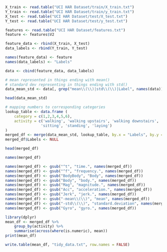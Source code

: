 ```r
X_train <- read.table("UCI HAR Dataset/train/X_train.txt")
Y_train <- read.table("UCI HAR Dataset/train/y_train.txt")
X_test <- read.table("UCI HAR Dataset/test/X_test.txt")
Y_test <- read.table("UCI HAR Dataset/test/y_test.txt")
```

```r
features <- read.table("UCI HAR Dataset/features.txt")
feature <- features$V2
```

```r
feature_data <- rbind(X_train, X_test)
data_labels <- rbind(Y_train, Y_test)

names(feature_data) <- feature
names(data_labels) <- "Labels"

data <- cbind(feature_data, data_labels)
```

```r
# mean represented in things ending with mean()
# standard dev representing in things ending with std()
data_mean_std <- data[, grep("mean\\(\\)|std\\(\\)|Label", names(data))]
```

```r
head(data_mean_std)
```

```r
# mapping numbers to corresponding categories
lookup_table <- data.frame (
    category = c(1,2,3,4,5,6),
    activity = c('walking', 'walking upstairs', 'walking downstairs',
                'sitting', 'standing', 'laying')
)
merged_df <- merge(data_mean_std, lookup_table, by.x = "Labels", by.y = "category", all.x = TRUE)
merged_df$Labels <- NULL
```

```r
head(merged_df)
```

```r
names(merged_df)
```

```r
names(merged_df) <- gsub("^t", "time.", names(merged_df))
names(merged_df) <- gsub("^f", "frequency.", names(merged_df))
names(merged_df) <- gsub("BodyBody", "Body", names(merged_df))
names(merged_df) <- gsub("Body", "body.", names(merged_df))
names(merged_df) <- gsub("Mag", "magnitude.", names(merged_df))
names(merged_df) <- gsub("Acc", "acceleration.", names(merged_df))
names(merged_df) <- gsub("Jerk", "jerk.", names(merged_df))
names(merged_df) <- gsub("-mean\\(\\)", "mean", names(merged_df))
names(merged_df) <- gsub("-std\\(\\)", "standard.deviation", names(merged_df))
names(merged_df) <- gsub("Gyro", "gyro.", names(merged_df))

```

```r
library(dplyr)
mean_df <- merged_df %>%
    group_by(activity) %>%
    summarise(across(where(is.numeric), mean))
print(mean_df)
```

```r
write.table(mean_df, "tidy_data.txt", row.names = FALSE)
```

```r

```

```r

```

```r

```

```r

```

```r

```

```r

```

```r

```

```r

```

```r

```

```r

```

```r

```

```r

```

```r

```

```r

```

